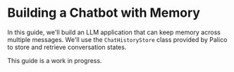 # Building a Chatbot with Memory
In this guide, we'll build an LLM application that can keep memory across multiple messages. We'll use the `ChatHistoryStore` class provided by Palico to store and retrieve conversation states.

<Note>
This guide is a work in progress.
</Note>